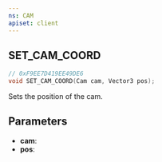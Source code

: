 ```yaml
---
ns: CAM
apiset: client
---
```

## SET_CAM_COORD

```c
// 0xF9EE7D419EE49DE6
void SET_CAM_COORD(Cam cam, Vector3 pos);
```

Sets the position of the cam.

## Parameters
* **cam**:
* **pos**: